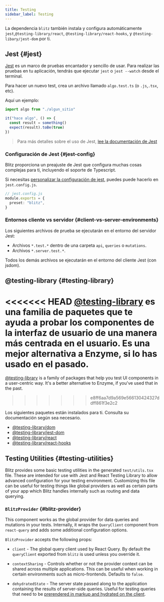 ```yaml
---
title: Testing
sidebar_label: Testing
---
```


La dependencia `blitz` también instala y configura automáticamente `jest`,`@testing-library/react`, `@testing-library/react-hooks`, y
`@testing-libary/jest-dom` por ti.

## Jest {#jest}

[Jest](https://jestjs.io/) es un marco de pruebas encantador y sencillo
de usar. Para realizar las pruebas en tu aplicación, tendrás que ejecutar `jest` o `jest --watch` desde el terminal.

Para hacer un nuevo test, crea un archivo llamado `algo.test.ts` (o `.js`,`.tsx`, etc). 

Aquí un ejemplo:

```ts
import algo from "./algun_sitio"

it("hace algo", () => {
  const result = something()
  expect(result).toBe(true)
})
```

> Para más detalles sobre el uso de Jest,
> [lee la documentación de Jest](https://jestjs.io/es-ES/docs/using-matchers)

### Configuración de Jest {#jest-config}

Blitz proporciona un preajuste de Jest que configura muchas cosas complejas para ti, incluyendo el soporte de Typescript.

Si necesitas
[personalizar la configuración de jest](https://jestjs.io/docs/en/configuration), puedes
puede hacerlo en `jest.config.js`.

```ts
// jest.config.js
module.exports = {
  preset: "blitz",
}
```

### Entornos cliente vs servidor {#client-vs-server-environments}

Los siguientes archivos de prueba se ejecutarán en el entorno del servidor Jest:

- Archivos `*.test.*` dentro de una carpeta `api`, `queries` o `mutations`.
- Archivos `*.server.test.*`.

Todos los demás archivos se ejecutarán en el entorno del cliente Jest (con jsdom).

## @testing-library {#testing-library}

<<<<<<< HEAD
[@testing-library](https://testing-library.com/docs/) es una familia de
paquetes que te ayuda a probar los componentes de la interfaz de usuario de una manera más centrada en el usuario. Es una mejor
alternativa a Enzyme, si lo has usado en el pasado.
=======
[@testing-library](https://testing-library.com/docs/) is a family of
packages that help you test UI components in a user-centric way. It's a better
alternative to Enzyme, if you've used that in the past.
>>>>>>> e8ff6aa7d9a569e566130424327ddff861f3e2c2

Los siguientes paquetes están instalados para ti. Consulta su documentación según sea necesario.

- [@testing-library/dom](https://testing-library.com/docs/dom-testing-library/intro)
- [@testing-library/jest-dom](https://testing-library.com/docs/ecosystem-jest-dom)
- [@testing-library/react](https://testing-library.com/docs/react-testing-library/intro)
- [@testing-library/react-hooks](https://react-hooks-testing-library.com/)

## Testing Utilities {#testing-utilities}

Blitz provides some basic testing utilities in the generated
`test/utils.tsx` file. These are intended for use with Jest and React
Testing Library to allow advanced configuration for your testing
environment. Customizing this file can be useful for testing things like
global providers as well as certain parts of your app which Blitz handles
internally such as routing and data querying.

### `BlitzProvider` {#blitz-provider}

This component works as the global provider for data queries and mutations
in your tests. Internally, it wraps the `QueryClient` component from
`react-query` and adds some additional configuration options.

`BlitzProvider` accepts the following props:

- `client` - The global query client used by React Query. By default the
  `queryClient` exported from `blitz` is used unless you override it.

- `contextSharing` - Controls whether or not the provider context can be
  shared across multiple applications. This can be useful when working in
  certain environments such as micro-frontends. Defaults to `false`.

- `dehydratedState` - The server state passed along to the application
  containing the results of server-side queries. Useful for testing
  queries that need to be
  [prerendered in markup and hydrated on the client](https://react-query.tanstack.com/guides/ssr#using-hydration).
